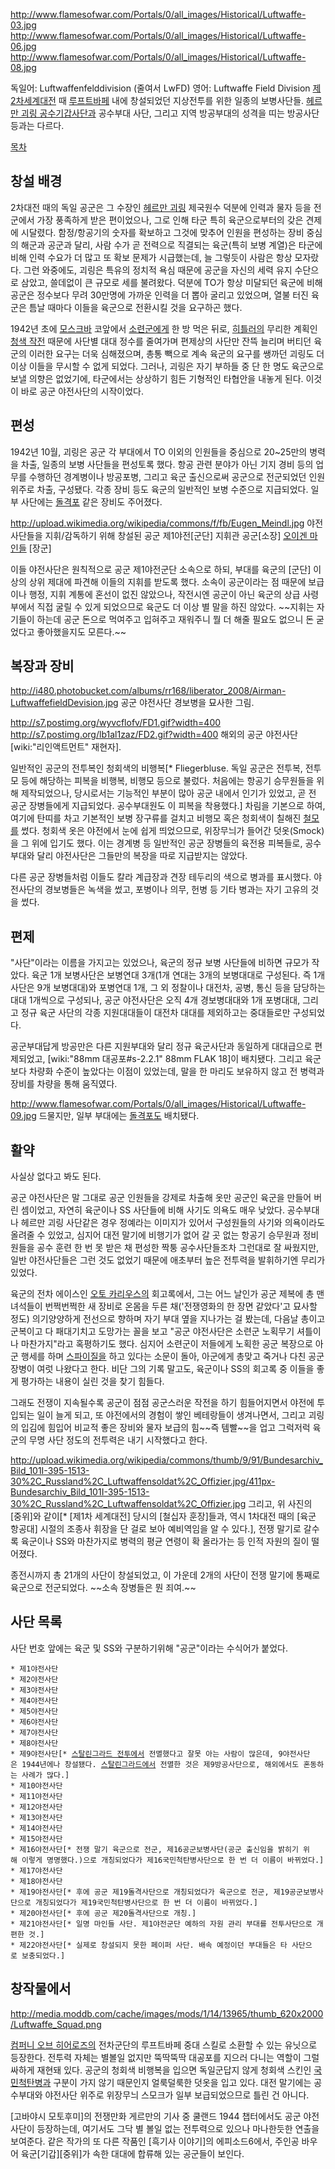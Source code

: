 http://www.flamesofwar.com/Portals/0/all_images/Historical/Luftwaffe-03.jpg
http://www.flamesofwar.com/Portals/0/all_images/Historical/Luftwaffe-06.jpg
http://www.flamesofwar.com/Portals/0/all_images/Historical/Luftwaffe-08.jpg

독일어: Luftwaffenfelddivision (줄여서 LwFD)
영어: Luftwaffe Field Division 
[[제2차세계대전]] 때 [[루프트바페]] 내에 창설되었던 지상전투를 위한 일종의 보병사단들. [[헤르만 괴링 공수기갑사단]]과 공수부대 사단, 그리고 지역 방공부대의 성격을 띠는 방공사단 등과는 다르다.


[[목차]]

== 창설 배경 ==
2차대전 때의 독일 공군은 그 수장인 [[헤르만 괴링]] 제국원수 덕분에 인력과 물자 등을 전 군에서 가장 풍족하게 받은 편이었으나, 그로 인해 타군 특히 육군으로부터의 갖은 견제에 시달렸다. 함정/항공기의 숫자를 확보하고 그것에 맞추어 인원을 편성하는 장비 중심의 해군과 공군과 달리, 사람 수가 곧 전력으로 직결되는 육군(특히 보병 계열)은 타군에 비해 인력 수요가 더 많고 또 확보 문제가 시급했는데, 늘 그렇듯이 사람은 항상 모자랐다. 그런 와중에도, 괴링은 특유의 정치적 욕심 때문에 공군을 자신의 세력 유지 수단으로 삼았고, 쓸데없이 큰 규모로 세를 불려왔다. 덕분에 TO가 항상 미달되던 육군에 비해 공군은 정수보다 무려 30만명에 가까운 인력을 더 뽑아 굴리고 있었으며, 열불 터진 육군은 틈날 때마다 이들을 육군으로 전환시킬 것을 요구하곤 했다.

1942년 초에 [[모스크바]] 코앞에서 [[소련군]]에게 한 방 먹은 뒤로, [[히틀러]]의 무리한 계획인 [[청색 작전]] 때문에 사단별 대대 정수를 줄여가며 편제상의 사단만 잔뜩 늘리며 버티던 육군의 이러한 요구는 더욱 심해졌으며, 총통 빽으로 계속 육군의 요구를 쌩까던 괴링도 더 이상 이들을 무시할 수 없게 되었다. 그러나, 괴링은 자기 부하들 중 단 한 명도 육군으로 보낼 의향은 없었기에, 타군에서는 상상하기 힘든 기형적인 타협안을 내놓게 된다. 이것이 바로 공군 야전사단의 시작이었다.

== 편성 ==
1942년 10월, 괴링은 공군 각 부대에서 TO 이외의 인원들을 중심으로 20~25만의 병력을 차출, 일종의 보병 사단들을 편성토록 했다. 항공 관련 분야가 아닌 기지 경비 등의 업무를 수행하던 경계병이나 방공포병, 그리고 육군 출신으로써 공군으로 전군되었던 인원 위주로 차출, 구성됐다. 각종 장비 등도 육군의 일반적인 보병 수준으로 지급되었다. 일부 사단에는 [[돌격포]] 같은 장비도 주어졌다.

http://upload.wikimedia.org/wikipedia/commons/f/fb/Eugen_Meindl.jpg
야전사단들을 지휘/감독하기 위해 창설된 공군 제1야전[군단] 지휘관 공군[소장] [[오이겐 마인들]] [장군]

이들 야전사단은 원칙적으로 공군 제1야전군단 소속으로 하되, 부대를 육군의 [군단] 이상의 상위 제대에 파견해 이들의 지휘를 받도록 했다. 소속이 공군이라는 점 때문에 보급이나 행정, 지휘 계통에 혼선이 없진 않았으나, 작전시엔 공군이 아닌 육군의 상급 사령부에서 직접 굴릴 수 있게 되었으므로 육군도 더 이상 별 말을 하진 않았다. ~~지휘는 자기들이 하는데 공군 돈으로 먹여주고 입혀주고 재워주니 뭘 더 해줄 필요도 없으니 돈 굳었다고 좋아했을지도 모른다.~~

== 복장과 장비 ==
http://i480.photobucket.com/albums/rr168/liberator_2008/Airman-LuftwaffefieldDevision.jpg
공군 야전사단 경보병을 묘사한 그림.

http://s7.postimg.org/wyvcflofv/FD1.gif?width=400
http://s7.postimg.org/lb1al1zaz/FD2.gif?width=400
해외의 공군 야전사단 [wiki:"리인액트먼트" 재현자].

일반적인 공군의 전투복인 청회색의 비행복[* Fliegerbluse. 독일 공군은 전투복, 전투모 등에 해당하는 피복을 비행복, 비행모 등으로 불렀다. 처음에는 항공기 승무원들을 위해 제작되었으나, 당시로서는 기능적인 부분이 많아 공군 내에서 인기가 있었고, 곧 전 공군 장병들에게 지급되었다. 공수부대원도 이 피복을 착용했다.] 차림을 기본으로 하여, 여기에 탄띠를 차고 기본적인 보병 장구류를 걸치고 비행모 혹은 청회색이 칠해진 [[철모]]를 썼다. 청회색 옷은 야전에서 눈에 쉽게 띄었으므로, 위장무늬가 들어간 덧옷(Smock)을 그 위에 입기도 했다. 이는 경계병 등 일반적인 공군 장병들의 육전용 피복들로, 공수부대와 달리 야전사단은 그들만의 복장을 따로 지급받지는 않았다.

다른 공군 장병들처럼 이들도 칼라 계급장과 견장 테두리의 색으로 병과를 표시했다. 야전사단의 경보병들은 녹색을 썼고, 포병이나 의무, 헌병 등 기타 병과는 자기 고유의 것을 썼다.

== 편제 ==
"사단"이라는 이름을 가지고는 있었으나, 육군의 정규 보병 사단들에 비하면 규모가 작았다. 육군 1개 보병사단은 보병연대 3개(1개 연대는 3개의 보병대대로 구성된다. 즉 1개 사단은 9개 보병대대)와 포병연대 1개, 그 외 정찰이나 대전차, 공병, 통신 등을 담당하는 대대 1개씩으로 구성되나, 공군 야전사단은 오직 4개 경보병대대와 1개 포병대대, 그리고 정규 육군 사단의 각종 지원대대들이 대전차 대대를 제외하고는 중대들로만 구성되었다.

공군부대답게 방공만은 다른 지원부대와 달리 정규 육군사단과 동일하게 대대급으로 편제되었고, [wiki:"88mm 대공포#s-2.2.1" 88mm FLAK 18]이 배치됐다. 그리고 육군보다 차량화 수준이 높았다는 이점이 있었는데, 말을 한 마리도 보유하지 않고 전 병력과 장비를 차량을 통해 움직였다.

http://www.flamesofwar.com/Portals/0/all_images/Historical/Luftwaffe-09.jpg
드물지만, 일부 부대에는 [[돌격포]]도 배치됐다.

== 활약 ==
사실상 없다고 봐도 된다.

공군 야전사단은 말 그대로 공군 인원들을 강제로 차출해 옷만 공군인 육군을 만들어 버린 셈이었고, 자연히 육군이나 SS 사단들에 비해 사기도 의욕도 매우 낮았다. 공수부대나 헤르만 괴링 사단같은 경우 정예라는 이미지가 있어서 구성원들의 사기와 의욕이라도 올려줄 수 있었고, 심지어 대전 말기에 비행기가 없어 갈 곳 없는 항공기 승무원과 정비원들을 공수 훈련 한 번 못 받은 채 편성한 짝퉁 공수사단들조차 그런대로 잘 싸웠지만, 일반 야전사단들은 그런 것도 없었기 때문에 애초부터 높은 전투력을 발휘하기엔 무리가 있었다.

육군의 전차 에이스인 [[오토 카리우스]]의 회고록에서, 그는 어느 날인가 공군 제복에 총 맨 녀석들이 번쩍번쩍한 새 장비로 온몸을 두른 채('전쟁영화의 한 장면 같았다'고 묘사할 정도) 의기양양하게 전선으로 향하며 자기 부대 옆을 지나가는 걸 봤는데, 다음날 총이고 군복이고 다 패대기치고 도망가는 꼴을 보고 "공군 야전사단은 소련군 노획무기 셔틀이나 마찬가지"라고 혹평하기도 했다. 심지어 소련군이 저들에게 노획한 공군 복장으로 아군 행세를 하며 [[스파이]]질을 하고 있다는 소문이 돌아, 아군에게 총맞고 죽거나 다친 공군 장병이 여럿 나왔다고 한다. 비단 그의 기록 말고도, 육군이나 SS의 회고록 중 이들을 좋게 평가하는 내용이 실린 것을 찾기 힘들다.

그래도 전쟁이 지속될수록 공군이 점점 공군스러운 작전을 하기 힘들어지면서 야전에 투입되는 일이 늘게 되고, 또 야전에서의 경험이 쌓인 베테랑들이 생겨나면서, 그리고 괴링의 입김에 힘입어 비교적 좋은 장비와 물자 보급의 힘~~즉 템빨~~을 업고 그럭저럭 육군의 무명 사단 정도의 전투력은 내기 시작했다고 한다.

http://upload.wikimedia.org/wikipedia/commons/thumb/9/91/Bundesarchiv_Bild_101I-395-1513-30%2C_Russland%2C_Luftwaffensoldat%2C_Offizier.jpg/411px-Bundesarchiv_Bild_101I-395-1513-30%2C_Russland%2C_Luftwaffensoldat%2C_Offizier.jpg
그리고, 위 사진의 [중위]와 같이[* [제1차 세계대전] 당시의 [철십자 훈장]들과, 역시 1차대전 때의 [육군 항공대] 시절의 조종사 휘장을 단 걸로 보아 예비역임을 알 수 있다.], 전쟁 말기로 갈수록 육군이나 SS와 마찬가지로 병력의 평균 연령이 확 올라가는 등 인적 자원의 질이 떨어졌다.

종전시까지 총 21개의 사단이 창설되었고, 이 가운데 2개의 사단이 전쟁 말기에 통째로 육군으로 전군되었다. ~~소속 장병들은 뭔 죄여.~~

== 사단 목록 ==
사단 번호 앞에는 육군 및 SS와 구분하기위해 "공군"이라는 수식어가 붙었다.

 * 제1야전사단
 * 제2야전사단
 * 제3야전사단
 * 제4야전사단
 * 제5야전사단
 * 제6야전사단
 * 제7야전사단
 * 제8야전사단
 * 제9야전사단[* [[스탈린그라드 전투]]에서 전멸했다고 잘못 아는 사람이 많은데, 9야전사단은 1944년에나 창설됐다. [[스탈린그라드]]에서 전멸한 것은 제9방공사단으로, 해외에서도 혼동하는 사례가 많다.]
 * 제10야전사단
 * 제11야전사단
 * 제12야전사단
 * 제13야전사단
 * 제14야전사단
 * 제15야전사단
 * 제16야전사단[* 전쟁 말기 육군으로 전군, 제16공군보병사단(공군 출신임을 밝히기 위해 이렇게 명명했다.)으로 개칭되었다가 제16국민척탄병사단으로 한 번 더 이름이 바뀌었다.]
 * 제17야전사단
 * 제18야전사단
 * 제19야전사단[* 후에 공군 제19돌격사단으로 개칭되었다가 육군으로 전군, 제19공군보병사단으로 개칭되었다가 제19국민척탄병사단으로 한 번 더 이름이 바뀌었다.]
 * 제20야전사단[* 후에 공군 제20돌격사단으로 개칭.]
 * 제21야전사단[* 일명 마인들 사단. 제1야전군단 예하의 자원 관리 부대를 전투사단으로 개편한 것.]
 * 제22야전사단[* 실제로 창설되지 못한 페이퍼 사단. 배속 예정이던 부대들은 타 사단으로 보충되었다.]

== 창작물에서 ==
http://media.moddb.com/cache/images/mods/1/14/13965/thumb_620x2000/Luftwaffe_Squad.png

[[컴퍼니 오브 히어로즈]]의 전차군단의 루프트바페 중대 스킬로 소환할 수 있는 유닛으로 등장한다. 전투력 자체는 별볼일 없지만 뚝딱뚝딱 대공포를 지으러 다니는 역할이 그럴싸하게 재현돼 있다. 공군의 청회색 비행복을 입으면 독일군답지 않게 청회색 스킨인 [[국민척탄병]]과 구분이 가지 않기 때문인지 얼룩덜룩한 덧옷을 입고 있다. 대전 말기에는 공수부대와 야전사단 위주로 위장무늬 스모크가 일부 보급되었으므로 틀린 건 아니다.

[고바야시 모토후미]의 전쟁만화 게르만의 기사 중 쿨랜드 1944 챕터에서도 공군 야전사단이 등장하는데, 여기서도 그닥 별 볼일 없는 전투력으로 있으나 마나한듯한 연출을 보여준다. 같은 작가의 또 다른 작품인 [흑기사 이야기]의 에피소드6에서, 주인공 바우어 육군[기갑][중위]가 속한 대대에 합류해 있는 공군들이 보인다.


